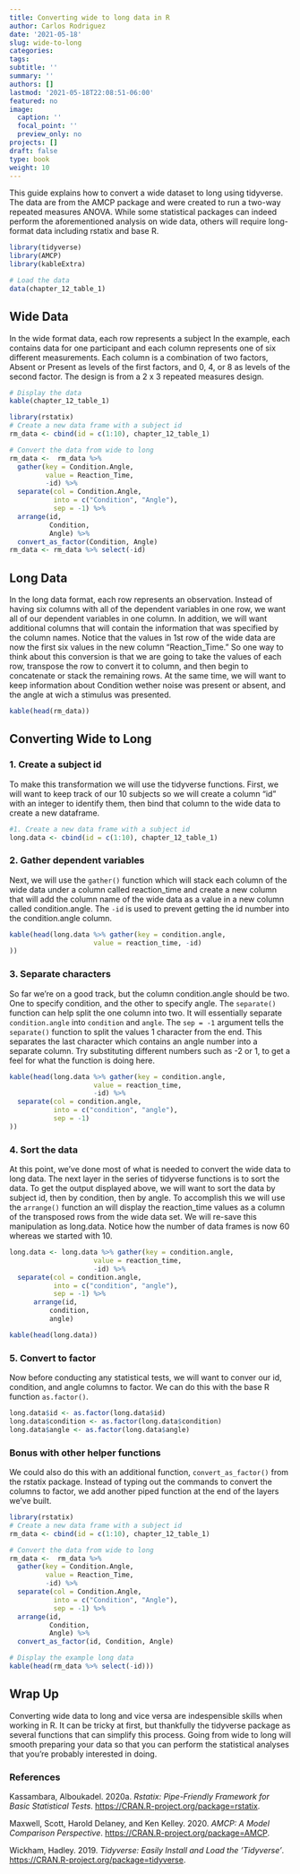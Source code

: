 ```yaml
---
title: Converting wide to long data in R
author: Carlos Rodriguez
date: '2021-05-18'
slug: wide-to-long
categories:
tags:
subtitle: ''
summary: ''
authors: []
lastmod: '2021-05-18T22:08:51-06:00'
featured: no
image:
  caption: ''
  focal_point: ''
  preview_only: no
projects: []
draft: false
type: book
weight: 10
---
```


This guide explains how to convert a wide dataset to long using tidyverse. The data are from the AMCP package and were created to run a two-way repeated measures ANOVA. While some statistical packages can indeed perform the aforementioned analysis on wide data, others will require long-format data including rstatix and base R.
```r
library(tidyverse)
library(AMCP)
library(kableExtra)

# Load the data
data(chapter_12_table_1)
```

## Wide Data
In the wide format data, each row represents a subject In the example, each contains data for one participant and each column represents one of six different measurements. Each column is a combination of two factors, Absent or Present as levels of the first factors, and 0, 4, or 8 as levels of the second factor. The design is from a 2 x 3 repeated measures design.

```r
# Display the data
kable(chapter_12_table_1)
```


```r
library(rstatix)
# Create a new data frame with a subject id
rm_data <- cbind(id = c(1:10), chapter_12_table_1)

# Convert the data from wide to long
rm_data <-  rm_data %>% 
  gather(key = Condition.Angle, 
         value = Reaction_Time, 
         -id) %>%
  separate(col = Condition.Angle, 
           into = c("Condition", "Angle"), 
           sep = -1) %>%
  arrange(id, 
          Condition, 
          Angle) %>%
  convert_as_factor(Condition, Angle)
rm_data <- rm_data %>% select(-id)
```

## Long Data
In the long data format, each row represents an observation. Instead of having six columns with all of the dependent variables in one row, we want all of our dependent variables in one column. In addition, we will want additional columns that will contain the information that was specified by the column names. Notice that the values in 1st row of the wide data are now the first six values in the new column "Reaction_Time." So one way to think about this conversion is that we are going to take the values of each row, transpose the row to convert it to column, and then begin to concatenate or stack the remaining rows. At the same time, we will want to keep information about Condition wether noise was present or absent, and the angle at wich a stimulus was presented.
```r
kable(head(rm_data))
```

## Converting Wide to Long
### 1. Create a subject id
To make this transformation we will use the tidyverse functions. First, we will want to keep track of our 10 subjects so we will create a column "id" with an integer to identify them, then bind that column to the wide data to create a new dataframe.
```r
#1. Create a new data frame with a subject id
long.data <- cbind(id = c(1:10), chapter_12_table_1)
```

### 2. Gather dependent variables
Next, we will use the `gather()` function which will stack each column of the wide data under a column called reaction_time and create a new column that will add the column name of the wide data as a value in a new column called condition.angle. The `-id` is used to prevent getting the id number into the condition.angle column.
```r
kable(head(long.data %>% gather(key = condition.angle,
                     value = reaction_time, -id)
))
```

### 3. Separate characters
So far we're on a good track, but the column condition.angle should be two. One to specify condition, and the other to specify angle. The `separate()` function can help split the one column into two. It will essentially separate `condition.angle` into `condition` and `angle`. The `sep = -1` argument tells the `separate()` function to split the values 1 character from the end. This separates the last character which contains an angle number into a separate column. Try substituting different numbers such as -2 or 1, to get a feel for what the function is doing here.
```r
kable(head(long.data %>% gather(key = condition.angle,
                     value = reaction_time, 
                     -id) %>%
  separate(col = condition.angle, 
           into = c("condition", "angle"), 
           sep = -1)
))
```
### 4. Sort the data
At this point, we've done most of what is needed to convert the wide data to long data. The next layer in the series of tidyverse functions is to sort the data. To get the output displayed above, we will want to sort the data by subject id, then by condition, then by angle. To accomplish this we will use the `arrange()` function an will display the reaction_time values as a column of the transposed rows from the wide data set. We will re-save this manipulation as long.data. Notice how the number of data frames is now 60 whereas we started with 10.
```r
long.data <- long.data %>% gather(key = condition.angle,
                     value = reaction_time, 
                     -id) %>%
  separate(col = condition.angle, 
           into = c("condition", "angle"), 
           sep = -1) %>%
      arrange(id, 
          condition, 
          angle)

kable(head(long.data))
```

### 5. Convert to factor
Now before conducting any statistical tests, we will want to conver our id, condition, and angle columns to factor. We can do this with the base R function `as.factor()`. 
```r
long.data$id <- as.factor(long.data$id)
long.data$condition <- as.factor(long.data$condition)
long.data$angle <- as.factor(long.data$angle)
```

### Bonus with other helper functions
We could also do this with an additional function, `convert_as_factor()` from the rstatix package. Instead of typing out the commands to convert the columns to factor, we add another piped function at the end of the layers we've built.
```r
library(rstatix)
# Create a new data frame with a subject id
rm_data <- cbind(id = c(1:10), chapter_12_table_1)

# Convert the data from wide to long
rm_data <-  rm_data %>% 
  gather(key = Condition.Angle, 
         value = Reaction_Time, 
         -id) %>%
  separate(col = Condition.Angle, 
           into = c("Condition", "Angle"), 
           sep = -1) %>%
  arrange(id, 
          Condition, 
          Angle) %>%
  convert_as_factor(id, Condition, Angle)

# Display the example long data
kable(head(rm_data %>% select(-id)))
```

## Wrap Up
Converting wide data to long and vice versa are indespensible skills when working in R. It can be tricky at first, but thankfully the tidyverse package as several functions that can simplify this process. Going from wide to long will smooth preparing your data so that you can perform the statistical analyses that you're probably interested in doing.

### References
<div id="refs" class="references">


<div id="ref-R-rstatix">

Kassambara, Alboukadel. 2020a. *Rstatix: Pipe-Friendly Framework for Basic Statistical Tests*. <https://CRAN.R-project.org/package=rstatix>.

</div>

<div id="ref-R-AMCP">

Maxwell, Scott, Harold Delaney, and Ken Kelley. 2020. *AMCP: A Model Comparison Perspective*. <https://CRAN.R-project.org/package=AMCP>.

</div>


<div id="ref-R-tidyverse">

Wickham, Hadley. 2019. *Tidyverse: Easily Install and Load the ’Tidyverse’*. <https://CRAN.R-project.org/package=tidyverse>.

</div>

</div>